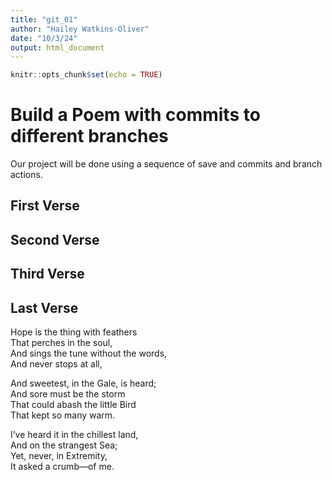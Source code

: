 ```yaml
---
title: "git_01"
author: "Hailey Watkins-Oliver"
date: "10/3/24"
output: html_document
---
```


```r
knitr::opts_chunk$set(echo = TRUE)
```
# Build a Poem with commits to different branches
Our project will be done using a sequence of save and commits and branch actions.
<!-- Do not modify or change any text in "!--" bracketed areas such as this --- these are instructions to
you, if you change any of this the git program will notice it and compromise your git merging strategy !-->

## First Verse 
<!--Put the first five lines of a poem by Lewis Carrol in this section!-->

## Second Verse
<!--Put the first five lines of a poem by Robert Frost here!-->

## Third Verse
<!--Put the first two verses of The Walrus and the Carpenter here!-->

## Last Verse
<!--Put a short poem you created using chatGPT of 20 to 30 lines,here!-->  
  
Hope is the thing with feathers  
That perches in the soul,  
And sings the tune without the words,  
And never stops at all,  
  
And sweetest, in the Gale, is heard;  
And sore must be the storm  
That could abash the little Bird  
That kept so many warm.  
  
I’ve heard it in the chillest land,  
And on the strangest Sea;  
Yet, never, in Extremity,  
It asked a crumb—of me.  
